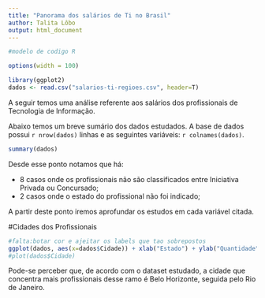 ```yaml
---
title: "Panorama dos salários de Ti no Brasil"
author: Talita Lôbo
output: html_document
---
```

```r
#modelo de codigo R

options(width = 100)

library(ggplot2)
dados <- read.csv("salarios-ti-regioes.csv", header=T)
```

A seguir temos uma análise referente aos salários dos profissionais de Tecnologia de Informação.

Abaixo temos um breve sumário dos dados estudados. A base de dados possui `r nrow(dados)` linhas e as seguintes variáveis: `r colnames(dados)`.

```r
summary(dados)
```

Desde esse ponto notamos que há:

* 8 casos onde os profissionais não são classificados entre Iniciativa Privada ou Concursado;
* 2 casos onde o estado do profissional não foi indicado;

A partir deste ponto iremos aprofundar os estudos em cada variável citada.


#Cidades dos Profissionais

```r

#falta:botar cor e ajeitar os labels que tao sobrepostos
ggplot(dados, aes(x=dados$Cidade)) + xlab("Estado") + ylab("Quantidade") + geom_bar() 
#plot(dados$Cidade)
```

Pode-se perceber que, de acordo com o dataset estudado, a cidade que concentra mais profissionais desse ramo é Belo Horizonte, seguida pelo Rio de Janeiro.


